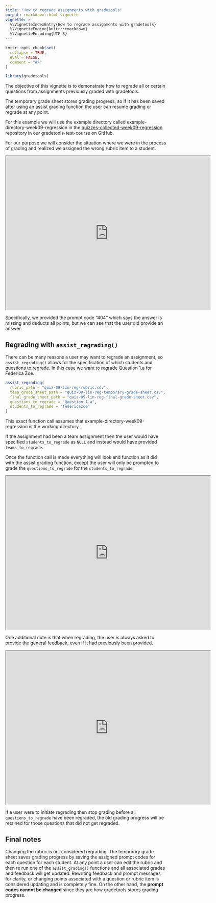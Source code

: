 ```yaml
---
title: "How to regrade assignments with gradetools"
output: rmarkdown::html_vignette
vignette: >
  %\VignetteIndexEntry{How to regrade assignments with gradetools}
  %\VignetteEngine{knitr::rmarkdown}
  %\VignetteEncoding{UTF-8}
---
```


```r
knitr::opts_chunk$set(
  collapse = TRUE,
  eval = FALSE,
  comment = "#>"
)
```

```r
library(gradetools)
```

The objective of this vignette is to demonstrate how to regrade all or certain questions from assignments previously graded with gradetools. 

The temporary grade sheet stores grading progress, so if it has been saved after using an assist grading function the user can resume grading or regrade at any point.

For this example we will use the example directory called example-directory-week09-regression in the [quizzes-collected-week09-regression](https://github.com/gradetools-test-course/quizzes-collected-week09-regression) repository in our gradetools-test-course on GitHub.

For our purpose we will consider the situation where we were in the process of grading and realized we assigned the wrong rubric item to a student.

<!-- v2-grading-error.png -->
<iframe src="https://drive.google.com/file/d/1To4vEyeiujf7ZoJsaDzeWxcZkt79VcqE/preview" width="640" height="480" allow="autoplay"></iframe>

Specifically, we provided the prompt code "404" which says the answer is missing and deducts all points, but we can see that the user did provide an answer. 

## Regrading with `assist_regrading()`  
There can be many reasons a user may want to regrade an assignment, so `assist_regrading()` allows for the specification of which students and questions to regrade. In this case we want to regrade Question 1.a for Federica Zoe. 

```r
assist_regrading(
  rubric_path = "quiz-09-lin-reg-rubric.csv", 
  temp_grade_sheet_path = "quiz-09-lin-reg-temporary-grade-sheet.csv", 
  final_grade_sheet_path = "quiz-09-lin-reg-final-grade-sheet.csv", 
  questions_to_regrade = "Question 1.a",
  students_to_regrade = "federicazoe"
)
```

This exact function call assumes that example-directory-week09-regression is the working directory.

If the assignment had been a team assignment then the user would have specified `students_to_regrade` as `NULL` and instead would have provided `teams_to_regrade`.  

Once the function call is made everything will look and function as it did with the assist grading function, except the user will only be prompted to grade the `questions_to_regrade` for the `students_to_regrade`. 

<!-- v2-regrade-q1.png -->
<iframe src="https://drive.google.com/file/d/1qYJVcGAsTa68rtUW5K3dsB1eCSvP0f9q/preview" width="640" height="480" allow="autoplay"></iframe>

One additional note is that when regrading, the user is always asked to provide the general feedback, even if it had previously been provided.

<!-- v2-regraded-q1.png -->
<iframe src="https://drive.google.com/file/d/1fcs5MeSjYEW_npcpNq8raDoDYlrnpAE0/preview" width="640" height="480" allow="autoplay"></iframe>


If a user were to initiate regrading then stop grading before all `questions_to_regrade` have been regraded, the old grading progress will be retained for those questions that did not get regraded.

## Final notes  
Changing the rubric is not considered regrading. The temporary grade sheet saves grading progress by saving the assigned prompt codes for each question for each student. At any point a user can edit the rubric and then re run one of the `assist_grading()` functions and all associated grades and feedback will get updated. Rewriting feedback and prompt messages for clarity, or changing points associated with a question or rubric item is considered updating and is completely fine. On the other hand, the **prompt codes cannot be changed** since they are how gradetools stores grading progress.
